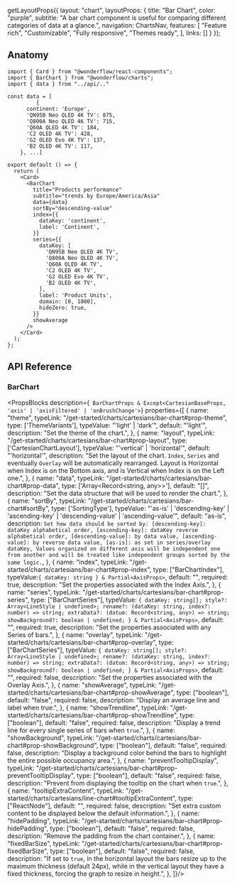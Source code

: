 
  getLayoutProps({
    layout: "chart",
    layoutProps: {
      title: "Bar Chart",
      color: "purple",
      subtitle: "A bar chart component is useful for comparing different categories of data at a glance.",
      navigation: ChartsNav,
      features: [
        "Feature rich",
        "Customizable",
        "Fully responsive",
        "Themes ready",
      ],
      links: []
    }
  });

<BarChartExample />

## Anatomy

```tsx lines="2, 19-42"
import { Card } from "@wonderflow/react-components";
import { BarChart } from "@wonderflow/charts";
import { data } from "../api/.."

const data = [
         {
      continent: 'Europe',
      'QN95B Neo QLED 4K TV': 875,
      'Q800A Neo QLED 4K TV': 715,
      'Q60A QLED 4K TV': 184,
      'C2 OLED 4K TV': 428,
      'G2 OLED Evo 4K TV': 137,
      'B2 OLED 4K TV': 117,
    }, ...]

export default () => {
  return (
    <Card>
      <BarChart
        title="Products performance"
        subtitle="trends by Europe/America/Asia"
        data={data}
        sortBy="descending-value"
        index={{
          dataKey: 'continent',
          label: 'Continent',
        }}
        series={{
          dataKey: [
            'QN95B Neo QLED 4K TV',
            'Q800A Neo QLED 4K TV',
            'Q60A QLED 4K TV',
            'C2 OLED 4K TV',
            'G2 OLED Evo 4K TV',
            'B2 OLED 4K TV',
          ],
          label: 'Product Units',
          domain: [0, 1000],
          hideZero: true,
        }}
        showAverage
      />
    </Card>
  );
};
```

## API Reference

### BarChart

<PropsBlocks
  description={`
  BarChartProps
  & Except<CartesianBaseProps, 'axis' | 'axisFiltered' | 'onBrushChange'>`}
  properties={[
    {
      name: "theme",
      typeLink: "/get-started/charts/cartesians/bar-chart#prop-theme",
      type: ['ThemeVariants'],
      typeValue: "'light' | 'dark'",
      default: "'light'",
      description: "Set the theme of the chart.",
    },
    {
      name: "layout",
      typeLink: "/get-started/charts/cartesians/bar-chart#prop-layout",
      type: ['CartesianChartLayout'],
      typeValue: "'vertical' | 'horizontal'",
      default: "'horizontal'",
      description: "Set the layout of the chart. `Index`, `Series` and eventually `Overlay` will be automatically rearranged. Layout is Horizontal when Index is on the Bottom axis, and is Vertical when Index is on the Left one.",
    },
    {
      name: "data",
      typeLink: "/get-started/charts/cartesians/bar-chart#prop-data",
      type: ['Array<Record<string, any>>'],
      default: "[]",
      description: "Set the data structure that will be used to render the chart.",
    },
    {
      name: "sortBy",
      typeLink: "/get-started/charts/cartesians/bar-chart#sortBy",
      type: ['SortingType'],
      typeValue: "'as-is' | 'descending-key' | 'ascending-key' | 'descending-value' | 'ascending-value'",
      default: "as-is",
      description: `Set how data should be sorted by:
      [descending-key]: dataKey alphabetical order,
      [ascending-key]: dataKey reverse alphabetical order,
      [descending-value]: by data value,
      [ascending-value]: by reverse data value,
      [as-is]: as set in series/overlay dataKey,
      Values organized on different axis will be independent one from another and will be treated like independent groups sorted by the same logic.`,
    },
    {
      name: "index",
      typeLink: "/get-started/charts/cartesians/bar-chart#prop-index",
      type: ["BarChartIndex"],
      typeValue:`{ dataKey: string } & Partial<AxisProps>`,
      default: "",
      required: true,
      description: "Set the properties associated with the Index Axis.",
    },
    {
      name: "series",
      typeLink: "/get-started/charts/cartesians/bar-chart#prop-series",
      type: ["BarChartSeries"],
      typeValue:
`{
  dataKey: string[];
  style?: Array<LineStyle | undefined>;
  rename?: (dataKey: string, index?: number) => string;
  extraData?: (datum: Record<string, any>) => string;
  showBackground?: boolean | undefined;
} & Partial<AxisProps>`,
      default: "",
      required: true,
      description: "Set the properties associated with any Series of bars.",
    },
    {
      name: "overlay",
      typeLink: "/get-started/charts/cartesians/bar-chart#prop-overlay",
      type: ["BarChartSeries"],
      typeValue:
`{
  dataKey: string[];
  style?: Array<LineStyle | undefined>;
  rename?: (dataKey: string, index?: number) => string;
  extraData?: (datum: Record<string, any>) => string;
  showBackground?: boolean | undefined;
} & Partial<AxisProps>`,
      default: "",
      required: false,
      description: "Set the properties associated with the Overlay Axis.",
    },
    {
      name: "showAverage",
      typeLink: "/get-started/charts/cartesians/bar-chart#prop-showAverage",
      type: ["boolean"],
      default: "false",
      required: false,
      description: "Display an average line and label when true.",
    },
    {
      name: "showTrendline",
      typeLink: "/get-started/charts/cartesians/bar-chart#prop-showTrendline",
      type: ["boolean"],
      default: "false",
      required: false,
      description: "Display a trend line for every single series of bars when `true`.",
    },
    {
      name: "showBackground",
      typeLink: "/get-started/charts/cartesians/bar-chart#prop-showBackground",
      type: ["boolean"],
      default: "false",
      required: false,
      description: "Display a background color behind the bars to highlight the entire possible occupancy area.",
    },
    {
      name: "preventTooltipDisplay",
      typeLink: "/get-started/charts/cartesians/bar-chart#prop-preventTooltipDisplay",
      type: ["boolean"],
      default: "false",
      required: false,
      description: "Prevent from displaying the tooltip on the chart when `true`.",
    },
    {
      name: "tooltipExtraContent",
      typeLink: "/get-started/charts/cartesians/line-chart#tooltipExtraContent",
      type: ["ReactNode"],
      default: "",
      required: false,
      description: "Set extra custom content to be displayed below the default information.",
    },
    {
      name: "hidePadding",
      typeLink: "/get-started/charts/cartesians/bar-chart#prop-hidePadding",
      type: ["boolean"],
      default: "false",
      required: false,
      description: "Remove the padding from the chart container.",
    },
    {
      name: "fixedBarSize",
      typeLink: "/get-started/charts/cartesians/bar-chart#prop-fixedBarSize",
      type: ["boolean"],
      default: "false",
      required: false,
      description: "If set to `true`, in the horizontal layout the bars resize up to the maximum thickness (default 24px), while in the vertical layout they have a fixed thickness, forcing the graph to resize in height.",
    },
  ]}/>
